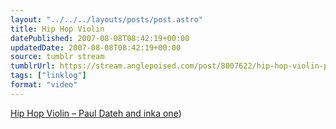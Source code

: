 ```yaml
---
layout: "../../../layouts/posts/post.astro"
title: Hip Hop Violin
datePublished: 2007-08-08T08:42:19+00:00
updatedDate: 2007-08-08T08:42:19+00:00
source: tumblr stream
tumblrUrl: https://stream.anglepoised.com/post/8007622/hip-hop-violin-paul-dateh-and-inka-one-via
tags: ["linklog"]
format: "video"
---
```



<YouTube id="https://www.youtube.com/watch?v=36Xt-XeWnHM" />

[Hip Hop Violin &#8211; Paul Dateh and inka one][1])

[1]: https://www.youtube.com/watch?v=36Xt-XeWnHM
